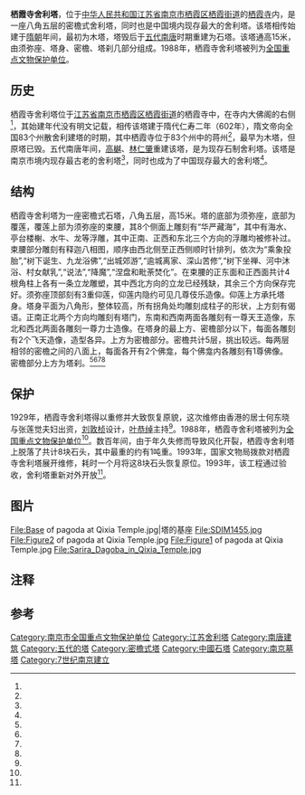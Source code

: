 {{文物保护单位
| 级别 = 全国
| 图片 = [[File:Pagoda_at_Qixia_Temple_Nanjing.jpg|150px]]
| 名称 = 栖霞寺舍利塔
| 编号 = 3-143
| 分类 = 古建筑
| 时代 = [[五代|五代]]
| 所在 = [[江苏省|江苏省]][[南京市|南京市]][[栖霞寺|栖霞寺]]
| 登录 = 1988年
| Cat = 南京市全国重点文物保护单位
}}
'''栖霞寺舍利塔'''，位于[[中华人民共和国|中华人民共和国]][[江苏省|江苏省]][[南京市|南京市]][[栖霞区|栖霞区]][[栖霞街道|栖霞街道]]的[[栖霞寺|栖霞寺]]内，是一座八角五层的密檐式舍利塔，同时也是中国境内现存最大的舍利塔。该塔相传始建于[[隋朝|隋朝]]年间，最初为木塔，塔毁后于[[五代|五代]][[南唐|南唐]]时期重建为石塔。该塔通高15米，由须弥座、塔身、密檐、塔刹几部分组成。1988年，栖霞寺舍利塔被列为[[全国重点文物保护单位|全国重点文物保护单位]]。

==历史==
栖霞寺舍利塔位于[[江苏省|江苏省]][[南京市|南京市]][[栖霞区|栖霞区]][[栖霞街道|栖霞街道]]的栖霞寺中，在寺内大佛阁的右侧<ref name="eight"/>，其始建年代没有明文记载，相传该塔建于隋代仁寿二年（602年），隋文帝向全国83个州散舍利建塔的时期，其中栖霞寺位于83个州中的蒋州<ref name="four"/>，最早为木塔，但原塔已毁。五代南唐年间，[[高樾|高樾]]、[[林仁肇|林仁肇]]重建该塔，是为现存石制舍利塔{{r|one|page=39}}{{r|two|page=163}}。该塔是南京市境内现存最古老的舍利塔<ref name="ten"/>，同时也成为了中国现存最大的舍利塔<ref name="nine"/>。
==结构==
栖霞寺舍利塔为一座密檐式石塔{{efn|1=也有说法认为该塔为形似密檐式佛塔的覆钵式塔<ref name="eight"/>。}}，八角五层，高15米{{efn|1=这是从塔基底部起算的数据。有的计算方法为从地面起算，在此算法下该塔的高度为18.04米<ref name="four"/>。}}。塔的底部为须弥座，底部为覆莲，覆莲上部为须弥座的束腰，其8个侧面上雕刻有“华严藏海”，其中有海水、亭台楼榭、水牛、龙等浮雕，其中正南、正西和东北三个方向的浮雕均被修补过。束腰部分雕刻有释迦八相图，顺序由西北侧至正西侧顺时针排列，依次为“乘象投胎”,“树下诞生、九龙浴佛”,“出城郊游”,“逾城离家、深山苦修”,“树下坐禅、河中沐浴、村女献乳”,“说法”,“降魔”,“涅盘和毗荼焚化”。{{Verify source|date=July 2016}}在束腰的正东面和正西面共计4根角柱上各有一条立龙雕塑，其中西北方向的立龙已经残缺，其余三个方向保存完好。须弥座顶部刻有3重仰莲，仰莲内隐约可见几尊伎乐造像。仰莲上方承托塔身。塔身平面为八角形，整体较高，所有拐角处均雕刻成柱子的形状，上方刻有偈语。正南正北两个方向均雕刻有塔门，东南和西南两面各雕刻有一尊天王造像，东北和西北两面各雕刻一尊力士造像。在塔身的最上方、密檐部分以下，每面各雕刻有2个飞天造像，造型各异。上方为密檐部分。密檐共计5层，挑出较远。每两层相邻的密檐之间的八面上，每面各开有2个佛龛，每个佛龛内各雕刻有1尊佛像。密檐部分上方为塔刹。{{r|two|page=164}}{{r|one|page=39}}<ref name="four"/><ref name="five"/><ref name="six"/><ref name="seven"/>

==保护==
1929年，栖霞寺舍利塔得以重修并大致恢复原貌，这次维修由香港的居士何东晓与张莲觉夫妇出资，[[刘敦桢|刘敦桢]]设计，[[叶恭绰|叶恭绰]]主持<ref name="three"/>。1988年，栖霞寺舍利塔被列为[[全国重点文物保护单位|全国重点文物保护单位]]<ref name="eleven"/>。数百年间，由于年久失修而导致风化开裂，栖霞寺舍利塔上脱落了共计8块石头，其中最重的约有1吨重。1993年，国家文物局拨款对栖霞寺舍利塔展开维修，耗时一个月将这8块石头恢复原位。1993年，该工程通过验收，舍利塔重新对外开放<ref name="three"/>。
==图片==
<gallery>
File:Base of pagoda at Qixia Temple.jpg|塔的基座
File:SDIM1455.jpg
File:Figure2 of pagoda at Qixia Temple.jpg
File:Figure1 of pagoda at Qixia Temple.jpg
File:Sarira_Dagoba_in_Qixia_Temple.jpg
</gallery>
==注释==
{{notelist}}
==参考==
{{reflist|2|refs=
<ref name="one">{{Cite book | author = 罗哲文等著 | title = 中国名塔 | location = 天津 | publisher = 百花文艺出版社 | date = 2006-05-01 | pages =186 | ISBN = 7-5306-4444-0 | accessdate = 2012-03-20  | quote = }}</ref>
<ref name="two">{{Cite book | author = 罗哲文编著 | title = 中国古塔 | location = 北京 | publisher = 中国少年儿童出版社,中国青年出版社 | date = 1985-06-01 | pages =322 | ISBN = 7-5007-3007-1 | accessdate = 2012-03-20  | quote = }}</ref>
<ref name="three">{{cite journal zh |author = 项长兴 |date=1999-12 |title=栖霞寺舍利塔 |journal=法音 |volume= |issue= |pages=93 |id= |url= |accessdate=2015-01-28 |quote= }}</ref>
<ref name="four">{{cite journal zh |author = 郑立君 |date=2003-02 |title=试析南京栖霞寺舍利塔的设计艺术特点 |journal=艺术百家 |volume= |issue= |pages=117-118 |id= |url= |accessdate=2015-01-28 |quote= }}</ref>
<ref name="five">{{cite journal zh |author = 郑立君 |date=2005-01 |title=南京栖霞寺舍利塔龙纹造像的特点与风格 |journal=南阳师范学院学报(社会科学版) |volume= |issue= |pages=122-124 |id= |url= |accessdate=2015-01-28 |quote= }}</ref>
<ref name="six">{{cite journal zh |author = 郑立君 |date=2006-01 |title=试析南京栖霞寺舍利塔装饰设计的特点与风格 |journal=东南大学学报(哲学社会科学版) |volume= |issue= |pages=86-88 |id= |url= |accessdate=2015-01-28 |quote= }}</ref>
<ref name="seven">{{cite news |language = zh-cn |url = http://news.sina.com.cn/o/2012-10-25/070025434540.shtml |title = 栖霞寺舍利塔莲花宝座隐现神秘人像 |publisher = 新浪新闻 |date = 2012-10-25 |accessdate = 2015-02-09 |archive-date = 2020-12-12 |archive-url = https://web.archive.org/web/20201212162244/http://news.sina.com.cn/o/2012-10-25/070025434540.shtml |dead-url = no }}</ref>
<ref name="eight">{{cite news |language = zh-cn |url = http://www.china.com.cn/aboutchina/data/wwbhdw/txt/2006-12/06/content_7467826.htm |title = 栖霞寺舍利塔 |publisher = 中国网 |date = 2006-12-06 |accessdate = 2015-02-09 |archive-date = 2017-01-14 |archive-url = https://web.archive.org/web/20170114122202/http://www.china.com.cn/aboutchina/data/wwbhdw/txt/2006-12/06/content_7467826.htm |dead-url = no }}</ref>
<ref name="nine">{{cite journal zh |author = |date=1993-12 |title=南京栖霞寺舍利塔修复完成 |journal=法音 |volume= |issue= |pages=93 |id= |url= |accessdate=2015-01-28 |quote= }}</ref>
<ref name="ten">{{cite news |language = zh-cn |url = http://jlwb.njnews.cn/html/2016-06/21/content_49419.htm |title = 南京最老的古塔舍利塔 |publisher = 金陵晚报 |date = 2016-06-21 |accessdate = 2016-07-09 |archive-url = https://web.archive.org/web/20170114123014/http://jlwb.njnews.cn/html/2016-06/21/content_49419.htm |archive-date = 2017-01-14 |dead-url = yes }}</ref>
<ref name="eleven">{{cite news |language = zh-cn |url = http://www.ncha.gov.cn/col/col1646/index.html |title = 国务院关于公布第三批全国重点文物保护单位和与现有全国重点文物保护单位合并项目的通知 |publisher = 中华人民共和国国家文物局 |date = 2015-03-28 |accessdate = 2015-02-09 |archive-url = https://web.archive.org/web/20141008131520/http://www.sach.gov.cn/col/col1646/index.html |archive-date = 2014-10-08 |dead-url = yes }}</ref>
}}
{{江苏全国重点文物保护单位|nocat}}
[[Category:南京市全国重点文物保护单位|Category:南京市全国重点文物保护单位]]
[[Category:江苏舍利塔|Category:江苏舍利塔]]
[[Category:南唐建筑|Category:南唐建筑]]
[[Category:五代的塔|Category:五代的塔]]
[[Category:密檐式塔|Category:密檐式塔]]
[[Category:中國石塔|Category:中國石塔]]
[[Category:南京墓塔|Category:南京墓塔]]
[[Category:7世纪南京建立|Category:7世纪南京建立]]